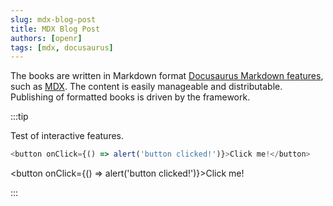 ```yaml
---
slug: mdx-blog-post
title: MDX Blog Post
authors: [openr]
tags: [mdx, docusaurus]
---
```


The books are written in Markdown format [Docusaurus Markdown features](https://docusaurus.io/docs/markdown-features), such as [MDX](https://mdxjs.com/).
The content is easily manageable and distributable. Publishing of formatted books is driven by the framework.

:::tip

Test of interactive features.

```js
<button onClick={() => alert('button clicked!')}>Click me!</button>
```

<button onClick={() => alert('button clicked!')}>Click me!</button>

:::
